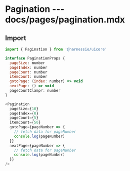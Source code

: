 # Pagination --- docs/pages/pagination.mdx

## Import

```js
import { Pagination } from '@harnessio/uicore'
```

```js
interface PaginationProps {
  pageSize: number
  pageIndex: number
  pageCount: number
  itemCount: number
  gotoPage: (index: number) => void
  nextPage: () => void
  pageCountClamp?: number
}
```

```js live=true
<Pagination
  pageSize={10}
  pageIndex={0}
  pageCount={5}
  itemCount={50}
  gotoPage={pageNumber => {
    // fetch data for pageNumber
    console.log(pageNumber)
  }}
  nextPage={pageNumber => {
    // fetch data for pageNumber
    console.log(pageNumber)
  }}
/>
```
